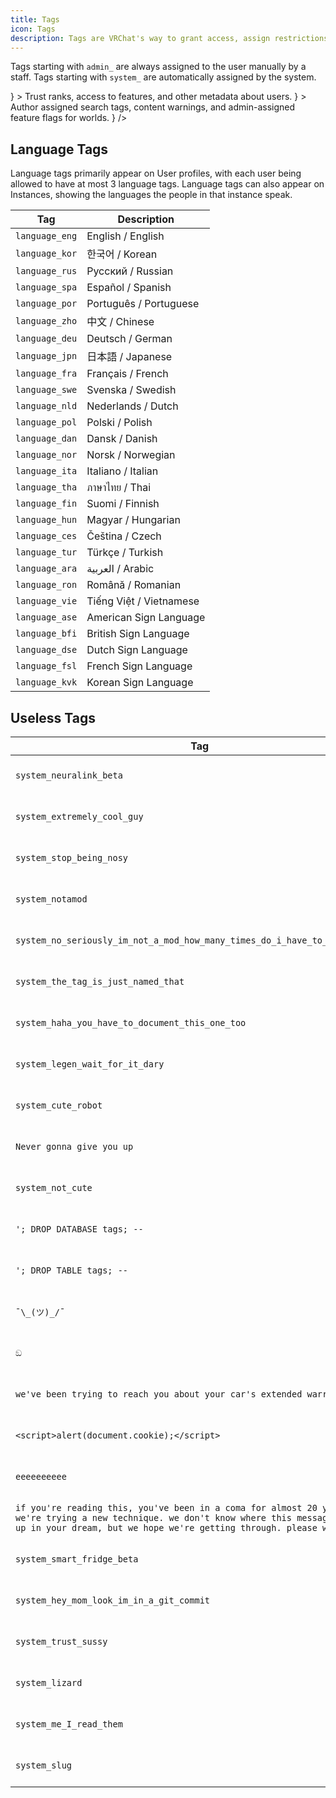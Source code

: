 ```yaml
---
title: Tags
icon: Tags
description: Tags are VRChat's way to grant access, assign restrictions, or attach other kinds of metadata to various to objects e.g. worlds, users and avatars. These tags are in the form of simple strings, grouped together in a string array, and commonly prefixed with a namespace designating the type of tag.
---
```



Tags starting with `admin_` are always assigned to the user manually by a staff. Tags starting with `system_` are automatically assigned by the system.


<Cards>
  <Card
    href="/tags/user"
    title="User tags"
    icon={<UserIcon/>}
  >
    Trust ranks, access to features, and other metadata about users.
  </Card>
  <Card
    href="/tags/world"
    title="World tags"
    icon={<GlobeIcon/>}
  >
    Author assigned search tags, content warnings, and admin-assigned feature flags for worlds.
  </Card>
  <Card
    href="/tags/group"
    title="Group tags"
    icon={<LandPlot/>}
  />
</Cards>

## Language Tags

Language tags primarily appear on User profiles, with each user being allowed to have at most 3 language tags. Language tags can also appear on Instances, showing the languages the people in that instance speak.

Tag | Description
----|------------
`language_eng` | English / English
`language_kor` | 한국어 / Korean
`language_rus` | Русский / Russian
`language_spa` | Español / Spanish
`language_por` | Português / Portuguese
`language_zho` | 中文 / Chinese
`language_deu` | Deutsch / German
`language_jpn` | 日本語 / Japanese
`language_fra` | Français / French
`language_swe` | Svenska / Swedish
`language_nld` | Nederlands / Dutch
`language_pol` | Polski / Polish
`language_dan` | Dansk / Danish
`language_nor` | Norsk / Norwegian
`language_ita` | Italiano / Italian
`language_tha` | ภาษาไทย / Thai
`language_fin` | Suomi / Finnish
`language_hun` | Magyar / Hungarian
`language_ces` | Čeština / Czech
`language_tur` | Türkçe / Turkish
`language_ara` | العربية / Arabic
`language_ron` | Română / Romanian
`language_vie` | Tiếng Việt / Vietnamese
`language_ase` | American Sign Language
`language_bfi` | British Sign Language
`language_dse` | Dutch Sign Language
`language_fsl` | French Sign Language
`language_kvk` | Korean Sign Language

## Useless Tags

Tag | Description
----|------------
`system_neuralink_beta` | Meaningless tag used by Tupper
`system_extremely_cool_guy` | Meaningless tag used by Tupper
`system_stop_being_nosy` | Meaningless tag used by Tupper
`system_notamod` | Meaningless tag used by Tupper
`system_no_seriously_im_not_a_mod_how_many_times_do_i_have_to_tell_people` | Meaningless tag used by Tupper
`system_the_tag_is_just_named_that` | Meaningless tag used by Tupper
`system_haha_you_have_to_document_this_one_too` | Meaningless tag used by Tupper
`system_legen_wait_for_it_dary` | Meaningless tag used by Tupper
`system_cute_robot` | Meaningless tag used by Tupper
`Never gonna give you up` | Meaningless tag used by Fusl
`system_not_cute` | Meaningless tag used by Fusl
`'; DROP DATABASE tags; -- ` | Meaningless tag used by Fusl
`'; DROP TABLE tags; -- ` | Meaningless tag used by Fusl
`¯\_(ツ)_/¯` | Meaningless tag used by Fusl
`ඞ` | Meaningless tag used by Fusl
`we've been trying to reach you about your car's extended warranty` | Meaningless tag used by Fusl
`<script>alert(document.cookie);</script>` | Meaningless tag used by Fusl
`eeeeeeeeee` | Meaningless tag used by [eeeeeeeeee](https://vrchat.com/api/1/users/eeeeeeeeee)
`if you're reading this, you've been in a coma for almost 20 years now. we're trying a new technique. we don't know where this message will end up in your dream, but we hope we're getting through. please wake up-` | Meaningless tag used by Fusl
`system_smart_fridge_beta` | Meaningless tag used by Nyx
`system_hey_mom_look_im_in_a_git_commit` | Meaningless tag used by Nyx
`system_trust_sussy` | Meaningless tag used by Squid
`system_lizard` | Meaningless tag used by Afromana
`system_me_I_read_them` | Meaningless tag used by Afromana
`system_slug` | Meaningless tag used by Slorg
